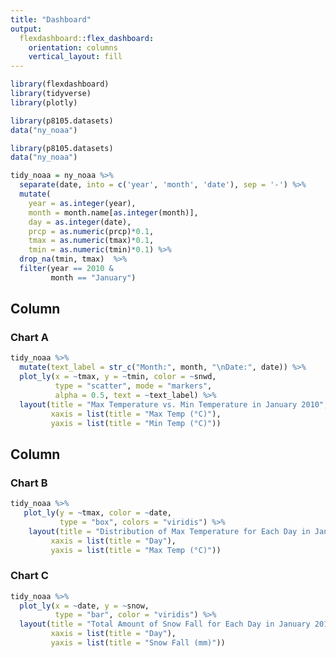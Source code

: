```yaml
---
title: "Dashboard"
output: 
  flexdashboard::flex_dashboard:
    orientation: columns
    vertical_layout: fill
---
```


```r
library(flexdashboard)
library(tidyverse)
library(plotly)
```

```r
library(p8105.datasets)
data("ny_noaa")
```

```r
library(p8105.datasets)
data("ny_noaa")

tidy_noaa = ny_noaa %>% 
  separate(date, into = c('year', 'month', 'date'), sep = '-') %>% 
  mutate(
    year = as.integer(year),
    month = month.name[as.integer(month)],
    day = as.integer(date),
    prcp = as.numeric(prcp)*0.1,
    tmax = as.numeric(tmax)*0.1,
    tmin = as.numeric(tmin)*0.1) %>%
  drop_na(tmin, tmax)  %>%
  filter(year == 2010 &
         month == "January")
```


Column {data-width=550}
-----------------------------------------------------------------------

### Chart A

```r
tidy_noaa %>%
  mutate(text_label = str_c("Month:", month, "\nDate:", date)) %>% 
  plot_ly(x = ~tmax, y = ~tmin, color = ~snwd,
          type = "scatter", mode = "markers",
          alpha = 0.5, text = ~text_label) %>% 
  layout(title = "Max Temperature vs. Min Temperature in January 2010",
         xaxis = list(title = "Max Temp (°C)"),
         yaxis = list(title = "Min Temp (°C)"))


```

Column {data-width=450}
-----------------------------------------------------------------------

### Chart B

```r
tidy_noaa %>% 
   plot_ly(y = ~tmax, color = ~date, 
           type = "box", colors = "viridis") %>% 
    layout(title = "Distribution of Max Temperature for Each Day in January 2010",
         xaxis = list(title = "Day"),
         yaxis = list(title = "Max Temp (°C)"))
```

### Chart C

```r
tidy_noaa %>% 
  plot_ly(x = ~date, y = ~snow,
          type = "bar", color = "viridis") %>% 
  layout(title = "Total Amount of Snow Fall for Each Day in January 2010",
         xaxis = list(title = "Day"),
         yaxis = list(title = "Snow Fall (mm)"))
```

